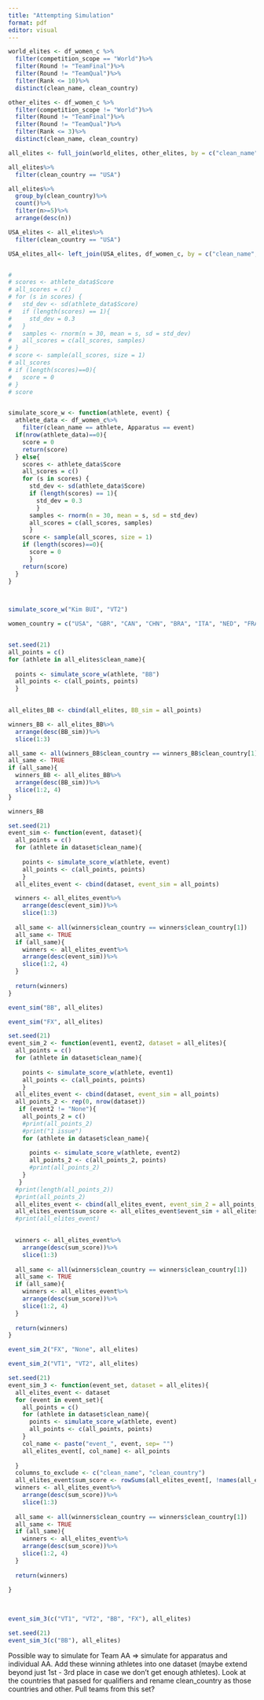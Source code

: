 ```yaml
---
title: "Attempting Simulation"
format: pdf
editor: visual
---
```


```r
world_elites <- df_women_c %>%
  filter(competition_scope == "World")%>%
  filter(Round != "TeamFinal")%>%
  filter(Round != "TeamQual")%>%
  filter(Rank <= 10)%>%
  distinct(clean_name, clean_country)


```

```r
other_elites <- df_women_c %>%
  filter(competition_scope != "World")%>%
  filter(Round != "TeamFinal")%>%
  filter(Round != "TeamQual")%>%
  filter(Rank <= 3)%>%
  distinct(clean_name, clean_country)


```

```r

all_elites <- full_join(world_elites, other_elites, by = c("clean_name", "clean_country"))

all_elites%>%
  filter(clean_country == "USA")

all_elites%>%
  group_by(clean_country)%>%
  count()%>%
  filter(n>=5)%>%
  arrange(desc(n))
```

```r

USA_elites <- all_elites%>%
  filter(clean_country == "USA")

USA_elites_all<- left_join(USA_elites, df_women_c, by = c("clean_name", "clean_country"))



```

```r
# 
# scores <- athlete_data$Score
# all_scores = c()
# for (s in scores) {
#   std_dev <- sd(athlete_data$Score)
#   if (length(scores) == 1){
#     std_dev = 0.3
#   }
#   samples <- rnorm(n = 30, mean = s, sd = std_dev)
#   all_scores = c(all_scores, samples)
# }
# score <- sample(all_scores, size = 1)
# all_scores
# if (length(scores)==0){
#   score = 0
# }
# score
```

```r

```

```r
simulate_score_w <- function(athlete, event) {
  athlete_data <- df_women_c%>%
    filter(clean_name == athlete, Apparatus == event)
  if(nrow(athlete_data)==0){
    score = 0
    return(score)
  } else{
    scores <- athlete_data$Score
    all_scores = c()
    for (s in scores) {
      std_dev <- sd(athlete_data$Score)
      if (length(scores) == 1){
        std_dev = 0.3
        }
      samples <- rnorm(n = 30, mean = s, sd = std_dev)
      all_scores = c(all_scores, samples)
      }
    score <- sample(all_scores, size = 1)
    if (length(scores)==0){
      score = 0
      }
    return(score)
  }
}
  


simulate_score_w("Kim BUI", "VT2")
```

```r
women_country = c("USA", "GBR", "CAN", "CHN", "BRA", "ITA", "NED", "FRA", "JPN", "AUS", "ROU", "KOR")



```

```r
set.seed(21)
all_points = c()
for (athlete in all_elites$clean_name){
 
  points <- simulate_score_w(athlete, "BB")
  all_points <- c(all_points, points)
  }
  

```

```r
all_elites_BB <- cbind(all_elites, BB_sim = all_points)

winners_BB <- all_elites_BB%>%
  arrange(desc(BB_sim))%>%
  slice(1:3)

all_same <- all(winners_BB$clean_country == winners_BB$clean_country[1])
all_same <- TRUE
if (all_same){
  winners_BB <- all_elites_BB%>%
  arrange(desc(BB_sim))%>%
  slice(1:2, 4)
}

winners_BB
```

```r
set.seed(21)
event_sim <- function(event, dataset){
  all_points = c()
  for (athlete in dataset$clean_name){
   
    points <- simulate_score_w(athlete, event)
    all_points <- c(all_points, points)
    }
  all_elites_event <- cbind(dataset, event_sim = all_points)

  winners <- all_elites_event%>%
    arrange(desc(event_sim))%>%
    slice(1:3)
  
  all_same <- all(winners$clean_country == winners$clean_country[1])
  all_same <- TRUE
  if (all_same){
    winners <- all_elites_event%>%
    arrange(desc(event_sim))%>%
    slice(1:2, 4)
  }
  
  return(winners)
}
```

```r
event_sim("BB", all_elites)
```

```r
event_sim("FX", all_elites)
```

```r
set.seed(21)
event_sim_2 <- function(event1, event2, dataset = all_elites){
  all_points = c()
  for (athlete in dataset$clean_name){
   
    points <- simulate_score_w(athlete, event1)
    all_points <- c(all_points, points)
    }
  all_elites_event <- cbind(dataset, event_sim = all_points)
  all_points_2 <- rep(0, nrow(dataset))
   if (event2 != "None"){
    all_points_2 = c()
    #print(all_points_2)
    #print("1 issue")
    for (athlete in dataset$clean_name){
   
      points <- simulate_score_w(athlete, event2)
      all_points_2 <- c(all_points_2, points)
      #print(all_points_2)
    }
   }
  #print(length(all_points_2))
  #print(all_points_2)
  all_elites_event <- cbind(all_elites_event, event_sim_2 = all_points_2)
  all_elites_event$sum_score <- all_elites_event$event_sim + all_elites_event$event_sim_2
  #print(all_elites_event)
  

  winners <- all_elites_event%>%
    arrange(desc(sum_score))%>%
    slice(1:3)
  
  all_same <- all(winners$clean_country == winners$clean_country[1])
  all_same <- TRUE
  if (all_same){
    winners <- all_elites_event%>%
    arrange(desc(sum_score))%>%
    slice(1:2, 4)
  }
  
  return(winners)
}
```

```r
event_sim_2("FX", "None", all_elites)
```

```r
event_sim_2("VT1", "VT2", all_elites)
```

```r
set.seed(21)
event_sim_3 <- function(event_set, dataset = all_elites){
  all_elites_event <- dataset
  for (event in event_set){
    all_points = c()
    for (athlete in dataset$clean_name){
      points <- simulate_score_w(athlete, event)
      all_points <- c(all_points, points)
    }
    col_name <- paste("event_", event, sep= "")
    all_elites_event[, col_name] <- all_points
    
  }
  columns_to_exclude <- c("clean_name", "clean_country")
  all_elites_event$sum_score <- rowSums(all_elites_event[, !names(all_elites_event) %in% columns_to_exclude])
  winners <- all_elites_event%>%
    arrange(desc(sum_score))%>%
    slice(1:3)
  
  all_same <- all(winners$clean_country == winners$clean_country[1])
  all_same <- TRUE
  if (all_same){
    winners <- all_elites_event%>%
    arrange(desc(sum_score))%>%
    slice(1:2, 4)
  }
  
  return(winners)
  
}
   
  

```

```r
event_sim_3(c("VT1", "VT2", "BB", "FX"), all_elites)
```

```r
set.seed(21)
event_sim_3(c("BB"), all_elites)
```

Possible way to simulate for Team AA =\> simulate for apparatus and individual AA. Add these winning athletes into one dataset (maybe extend beyond just 1st - 3rd place in case we don't get enough athletes). Look at the countries that passed for qualifiers and rename clean_country as those countries and other. Pull teams from this set?
